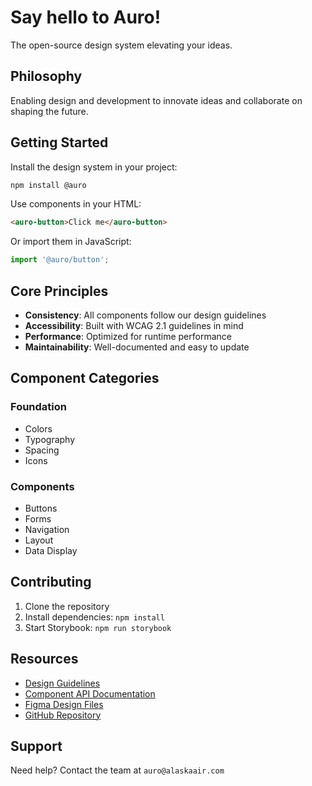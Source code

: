 
<Meta title="Introduction" />

# Say hello to Auro!

The open-source design system elevating your ideas.

## Philosophy

Enabling design and development to innovate ideas and collaborate on shaping the future.

## Getting Started

Install the design system in your project:

```bash
npm install @auro
```

Use components in your HTML:

```html
<auro-button>Click me</auro-button>
```

Or import them in JavaScript:

```javascript
import '@auro/button';
```

## Core Principles

- **Consistency**: All components follow our design guidelines
- **Accessibility**: Built with WCAG 2.1 guidelines in mind
- **Performance**: Optimized for runtime performance
- **Maintainability**: Well-documented and easy to update

## Component Categories

### Foundation
- Colors
- Typography
- Spacing
- Icons

### Components
- Buttons
- Forms
- Navigation
- Layout
- Data Display

## Contributing

1. Clone the repository
2. Install dependencies: `npm install`
3. Start Storybook: `npm run storybook`

## Resources

- [Design Guidelines]()
- [Component API Documentation]()
- [Figma Design Files]()
- [GitHub Repository]()

## Support

Need help? Contact the team at `auro@alaskaair.com`
